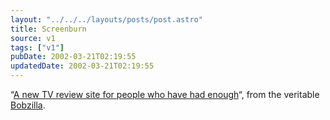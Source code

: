 ```yaml
---
layout: "../../../layouts/posts/post.astro"
title: Screenburn
source: v1
tags: ["v1"]
pubDate: 2002-03-21T02:19:55
updatedDate: 2002-03-21T02:19:55
---
```


&#8220;[A new TV review site for people who have had enough][1]&#8220;, from the veritable [Bobzilla][2].

[1]: http://screenburn.org/
[2]: http://www.bobzilla.co.uk/
